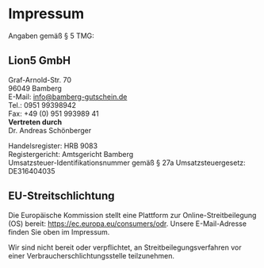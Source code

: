 # Impressum
Angaben gemäß § 5 TMG:<br/>
## Lion5 GmbH
Graf-Arnold-Str. 70<br/>
96049 Bamberg<br/>
E-Mail: info@bamberg-gutschein.de<br/>
Tel.: 0951 99398942<br/>
Fax: +49 (0) 951 993989 41<br/>
**Vertreten durch**<br/>
Dr. Andreas Schönberger<br/>

Handelsregister: HRB 9083<br/>
Registergericht: Amtsgericht Bamberg<br/>
Umsatzsteuer-Identifikationsnummer gemäß § 27a Umsatzsteuergesetz:<br/>
DE316404035<br/>


## EU-Streitschlichtung

Die Europäische Kommission stellt eine Plattform zur Online-Streitbeilegung (OS) bereit: https://ec.europa.eu/consumers/odr.
Unsere E-Mail-Adresse finden Sie oben im Impressum.

Wir sind nicht bereit oder verpflichtet, an Streitbeilegungsverfahren vor einer Verbraucherschlichtungsstelle teilzunehmen.
